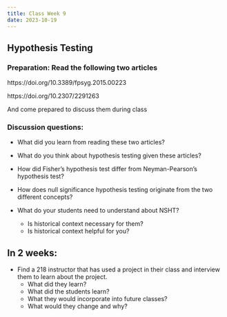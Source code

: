 ```yaml
---
title: Class Week 9
date: 2023-10-19
---
```


## Hypothesis Testing

### Preparation: Read the following two articles

https://doi.org/10.3389/fpsyg.2015.00223

https://doi.org/10.2307/2291263

And come prepared to discuss them during class


### Discussion questions:

- What did you learn from reading these two articles?

- What do you think about hypothesis testing given these articles?

- How did Fisher's hypothesis test differ from Neyman-Pearson's hypothesis test?

- How does null significance hypothesis testing originate from the two different concepts?

- What do your students need to understand about NSHT?
    - Is historical context necessary for them?
    - Is historical context helpful for you?




## In 2 weeks:

- Find a 218 instructor that has used a project in their class and interview them to learn about the project. 
    - What did they learn?
    - What did the students learn?
    - What they would incorporate into future classes?
    - What would they change and why?


